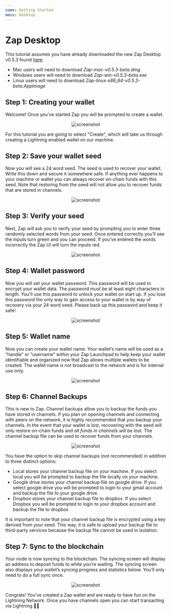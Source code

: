 ```yaml
---
name: Getting Started
menu: Desktop
---
```


# Zap Desktop

This tutorial assumes you have already downloaded the new Zap Desktop v0.5.3 found [here](https://www.zaphq.io/download/).

- Mac users will need to download _Zap-mac-v0.5.3-beta.dmg_
- Windows users will need to download _Zap-win-v0.5.3-beta.exe_
- Linux users will need to download _Zap-linux-x86_64-v0.5.3-beta.AppImage_

## Step 1: Creating your wallet

Welcome! Once you’ve started Zap you will be prompted to create a wallet.

<p align="center">
  <img
    src="https://imgur.com/riyfx1K.png"
    alt="screenshot"
    style={{ maxWidth: "100%" }}
  />
</p>

For this tutorial you are going to select "Create", which will take us through creating a Lightning enabled wallet on our machine.

## Step 2: Save your wallet seed

Now you will see a 24 word seed. The seed is used to recover your wallet. Write this down and secure it somewhere safe. If anything ever happens to your machine or wallet you can always recover on-chain funds with this seed. Note that restoring from the seed will not allow you to recover funds that are stored in channels.

<p align="center">
  <img
    src="https://imgur.com/eo783Fu.png"
    alt="screenshot"
    style={{ maxWidth: "100%" }}
  />
</p>

## Step 3: Verify your seed

Next, Zap will ask you to verify your seed by prompting you to enter three randomly selected words from your seed. Once entered correctly you’ll see the inputs turn green and you can proceed. If you’ve entered the words incorrectly the Zap UI will turn the inputs red.

<p align="center">
  <img
    src="https://imgur.com/1Q3R0Jy.png"
    alt="screenshot"
    style={{ maxWidth: "100%" }}
  />
</p>

## Step 4: Wallet password

Now you will set your wallet password. This password will be used to encrypt your wallet data. The password must be at least eight characters in length. You'll use this password to unlock your wallet on start up. If you lose this password the only way to gain access to your wallet is by way of recovery via your 24 word seed. Please back up this password and keep it safe!

<p align="center">
  <img
    src="https://imgur.com/kMtVYmq.png"
    alt="screenshot"
    style={{ maxWidth: "100%" }}
  />
</p>

## Step 5: Wallet name

Now you can create your wallet name. Your wallet’s name will be used as a “handle” or “username” within your Zap Launchpad to help keep your wallet identifiable and organized now that Zap allows multiple wallets to be created. The wallet name is not broadcast to the network and is for internal use only.

<p align="center">
  <img
    src="https://imgur.com/MYnpuwl.png"
    alt="screenshot"
    style={{ maxWidth: "100%" }}
  />
</p>

## Step 6: Channel Backups

This is new to Zap. Channel backups allow you to backup the funds you have stored in channels. If you plan on opening channels and connecting with peers on the network, it is highly recommended that you backup your channels. In the event that your wallet is lost, recovering with the seed will only restore on-chain funds and _all funds in channels will be lost_. The channel backup file can be used to recover funds from your channels.

<p align="center">
  <img
    src="https://imgur.com/V90Lt4a.png"
    alt="screenshot"
    style={{ maxWidth: "100%" }}
  />
</p>

You have the option to skip channel backups (not recommended) in addition to three distinct options:

- Local stores your channel backup file on your machine. If you select local you will be prompted to backup the file locally on your machine.
- Google drive stores your channel backup file on google drive.
  If you select google drive you will be prompted to login to your gmail account and backup the file to your google drive.
- Dropbox stores your channel backup file to dropbox.
  If you select Dropbox you will be prompted to login to your dropbox account and backup the file to dropbox

It is important to note that your channel backup file is encrypted using a key derived from your seed. This way, it is safe to upload your backup file to third-party services because the backup file cannot be used in isolation.

## Step 7: Sync to the blockchain

Your node is now syncing to the blockchain. The syncing screen will display an address to deposit funds to while you’re waiting. The syncing screen also displays your wallet’s syncing progress and statistics below. You’ll only need to do a full sync once.

<p align="center">
  <img
    src="https://imgur.com/KM7qLZ9.png"
    alt="screenshot"
    style={{ maxWidth: "100%" }}
  />
</p>

Congrats! You've created a Zap wallet and are ready to have fun on the Lightning Network. Once you have channels open you can start transacting via Lightning 🍻😃
